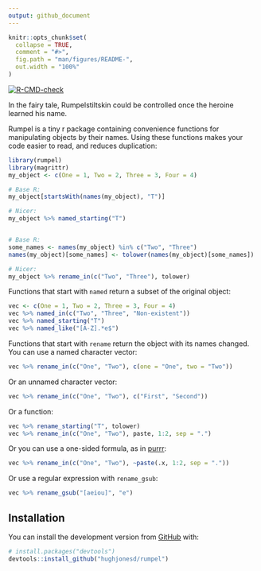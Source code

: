 ```yaml
---
output: github_document
---
```


<!-- README.md is generated from README.Rmd. Please edit that file -->

```r
knitr::opts_chunk$set(
  collapse = TRUE,
  comment = "#>",
  fig.path = "man/figures/README-",
  out.width = "100%"
)
```


<!-- badges: start -->
[![R-CMD-check](https://github.com/hughjonesd/rumpel/workflows/R-CMD-check/badge.svg)](https://github.com/hughjonesd/rumpel/actions)
<!-- badges: end -->

In the fairy tale, Rumpelstiltskin could be controlled once the heroine
learned his name. 

Rumpel is a tiny r package containing convenience functions for manipulating
objects by their names. Using these functions makes your code easier to read,
and reduces duplication:

```r
library(rumpel)
library(magrittr)
my_object <- c(One = 1, Two = 2, Three = 3, Four = 4)

# Base R:
my_object[startsWith(names(my_object), "T")]

# Nicer:
my_object %>% named_starting("T")


# Base R:
some_names <- names(my_object) %in% c("Two", "Three")
names(my_object)[some_names] <- tolower(names(my_object)[some_names])

# Nicer:
my_object %>% rename_in(c("Two", "Three"), tolower)
```



Functions that start with `named` return a subset of the original
object:

```r

vec <- c(One = 1, Two = 2, Three = 3, Four = 4)
vec %>% named_in(c("Two", "Three", "Non-existent"))
vec %>% named_starting("T")
vec %>% named_like("[A-Z].*e$")
```

Functions that start with `rename` return the object with its
names changed. You can use a named character vector:

```r
vec %>% rename_in(c("One", "Two"), c(one = "One", two = "Two"))
```

Or an unnamed character vector:

```r
vec %>% rename_in(c("One", "Two"), c("First", "Second"))
```

Or a function:

```r
vec %>% rename_starting("T", tolower)
vec %>% rename_in(c("One", "Two"), paste, 1:2, sep = ".")
```

Or you can use a one-sided formula, as in [purrr](https://purrr.tidyverse.org/):

```r
vec %>% rename_in(c("One", "Two"), ~paste(.x, 1:2, sep = "."))
```

Or use a regular expression with `rename_gsub`:

```r
vec %>% rename_gsub("[aeiou]", "e")
```


## Installation

You can install the development version from [GitHub](https://github.com/) with:

``` r
# install.packages("devtools")
devtools::install_github("hughjonesd/rumpel")
```
